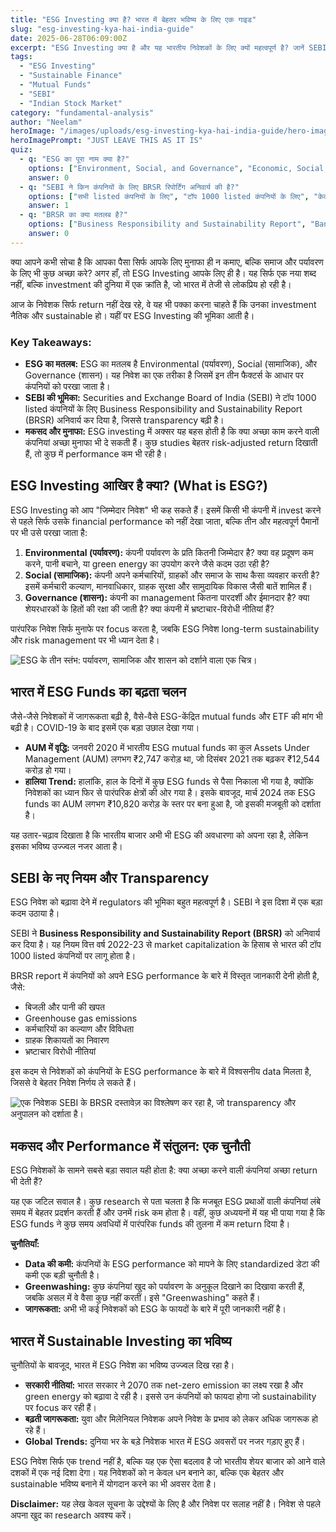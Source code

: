 ```yaml
---
title: "ESG Investing क्या है? भारत में बेहतर भविष्य के लिए एक गाइड"
slug: "esg-investing-kya-hai-india-guide"
date: 2025-06-28T06:09:00Z
excerpt: "ESG Investing क्या है और यह भारतीय निवेशकों के लिए क्यों महत्वपूर्ण है? जानें SEBI के नए नियम, ESG funds का प्रदर्शन और भारत में sustainable investing का भविष्य।"
tags:
  - "ESG Investing"
  - "Sustainable Finance"
  - "Mutual Funds"
  - "SEBI"
  - "Indian Stock Market"
category: "fundamental-analysis"
author: "Neelam"
heroImage: "/images/uploads/esg-investing-kya-hai-india-guide/hero-image.jpg"
heroImagePrompt: "JUST LEAVE THIS AS IT IS"
quiz:
  - q: "ESG का पूरा नाम क्या है?"
    options: ["Environment, Social, and Governance", "Economic, Social, and Growth", "Environment, Stock, and Growth"]
    answer: 0
  - q: "SEBI ने किन कंपनियों के लिए BRSR रिपोर्टिंग अनिवार्य की है?"
    options: ["सभी listed कंपनियों के लिए", "टॉप 1000 listed कंपनियों के लिए", "केवल सरकारी कंपनियों के लिए"]
    answer: 1
  - q: "BRSR का क्या मतलब है?"
    options: ["Business Responsibility and Sustainability Report", "Banking Responsibility and Security Report", "Business Risk and Safety Report"]
    answer: 0
---
```


क्या आपने कभी सोचा है कि आपका पैसा सिर्फ आपके लिए मुनाफा ही न कमाए, बल्कि समाज और पर्यावरण के लिए भी कुछ अच्छा करे? अगर हाँ, तो ESG Investing आपके लिए ही है। यह सिर्फ एक नया शब्द नहीं, बल्कि investment की दुनिया में एक क्रांति है, जो भारत में तेजी से लोकप्रिय हो रही है।

आज के निवेशक सिर्फ return नहीं देख रहे, वे यह भी पक्का करना चाहते हैं कि उनका investment नैतिक और sustainable हो। यहीं पर ESG Investing की भूमिका आती है।

### Key Takeaways:
*   **ESG का मतलब:** ESG का मतलब है Environmental (पर्यावरण), Social (सामाजिक), और Governance (शासन)। यह निवेश का एक तरीका है जिसमें इन तीन फैक्टर्स के आधार पर कंपनियों को परखा जाता है।
*   **SEBI की भूमिका:** Securities and Exchange Board of India (SEBI) ने टॉप 1000 listed कंपनियों के लिए Business Responsibility and Sustainability Report (BRSR) अनिवार्य कर दिया है, जिससे transparency बढ़ी है।
*   **मकसद और मुनाफा:** ESG investing में अक्सर यह बहस होती है कि क्या अच्छा काम करने वाली कंपनियां अच्छा मुनाफा भी दे सकती हैं। कुछ studies बेहतर risk-adjusted return दिखाती हैं, तो कुछ में performance कम भी रही है।

## ESG Investing आखिर है क्या? (What is ESG?)

ESG Investing को आप "जिम्मेदार निवेश" भी कह सकते हैं। इसमें किसी भी कंपनी में invest करने से पहले सिर्फ उसके financial performance को नहीं देखा जाता, बल्कि तीन और महत्वपूर्ण पैमानों पर भी उसे परखा जाता है:

1.  **Environmental (पर्यावरण):** कंपनी पर्यावरण के प्रति कितनी जिम्मेदार है? क्या वह प्रदूषण कम करने, पानी बचाने, या green energy का उपयोग करने जैसे कदम उठा रही है?
2.  **Social (सामाजिक):** कंपनी अपने कर्मचारियों, ग्राहकों और समाज के साथ कैसा व्यवहार करती है? इसमें कर्मचारी कल्याण, मानवाधिकार, ग्राहक सुरक्षा और सामुदायिक विकास जैसी बातें शामिल हैं।
3.  **Governance (शासन):** कंपनी का management कितना पारदर्शी और ईमानदार है? क्या शेयरधारकों के हितों की रक्षा की जाती है? क्या कंपनी में भ्रष्टाचार-विरोधी नीतियां हैं?

पारंपरिक निवेश सिर्फ मुनाफे पर focus करता है, जबकि ESG निवेश long-term sustainability और risk management पर भी ध्यान देता है।

![ESG के तीन स्तंभ: पर्यावरण, सामाजिक और शासन को दर्शाने वाला एक चित्र।](/images/uploads/esg-investing-kya-hai-india-guide/esg-pillars.png)

## भारत में ESG Funds का बढ़ता चलन

जैसे-जैसे निवेशकों में जागरूकता बढ़ी है, वैसे-वैसे ESG-केंद्रित mutual funds और ETF की मांग भी बढ़ी है। COVID-19 के बाद इसमें एक बड़ा उछाल देखा गया।

*   **AUM में वृद्धि:** जनवरी 2020 में भारतीय ESG mutual funds का कुल Assets Under Management (AUM) लगभग ₹2,747 करोड़ था, जो दिसंबर 2021 तक बढ़कर ₹12,544 करोड़ हो गया।
*   **हालिया Trend:** हालांकि, हाल के दिनों में कुछ ESG funds से पैसा निकाला भी गया है, क्योंकि निवेशकों का ध्यान फिर से पारंपरिक क्षेत्रों की ओर गया है। इसके बावजूद, मार्च 2024 तक ESG funds का AUM लगभग ₹10,820 करोड़ के स्तर पर बना हुआ है, जो इसकी मजबूती को दर्शाता है।

यह उतार-चढ़ाव दिखाता है कि भारतीय बाजार अभी भी ESG की अवधारणा को अपना रहा है, लेकिन इसका भविष्य उज्ज्वल नजर आता है।

## SEBI के नए नियम और Transparency

ESG निवेश को बढ़ावा देने में regulators की भूमिका बहुत महत्वपूर्ण है। SEBI ने इस दिशा में एक बड़ा कदम उठाया है।

SEBI ने **Business Responsibility and Sustainability Report (BRSR)** को अनिवार्य कर दिया है। यह नियम वित्त वर्ष 2022-23 से market capitalization के हिसाब से भारत की टॉप 1000 listed कंपनियों पर लागू होता है।

BRSR report में कंपनियों को अपने ESG performance के बारे में विस्तृत जानकारी देनी होती है, जैसे:
*   बिजली और पानी की खपत
*   Greenhouse gas emissions
*   कर्मचारियों का कल्याण और विविधता
*   ग्राहक शिकायतों का निवारण
*   भ्रष्टाचार विरोधी नीतियां

इस कदम से निवेशकों को कंपनियों के ESG performance के बारे में विश्वसनीय data मिलता है, जिससे वे बेहतर निवेश निर्णय ले सकते हैं।

![एक निवेशक SEBI के BRSR दस्तावेज़ का विश्लेषण कर रहा है, जो transparency और अनुपालन को दर्शाता है।](/images/uploads/esg-investing-kya-hai-india-guide/sebi-brsr-analysis.png)

## मकसद और Performance में संतुलन: एक चुनौती

ESG निवेशकों के सामने सबसे बड़ा सवाल यही होता है: क्या अच्छा करने वाली कंपनियां अच्छा return भी देती हैं?

यह एक जटिल सवाल है। कुछ research से पता चलता है कि मजबूत ESG प्रथाओं वाली कंपनियां लंबे समय में बेहतर प्रदर्शन करती हैं और उनमें risk कम होता है। वहीं, कुछ अध्ययनों में यह भी पाया गया है कि ESG funds ने कुछ समय अवधियों में पारंपरिक funds की तुलना में कम return दिया है।

**चुनौतियाँ:**
*   **Data की कमी:** कंपनियों के ESG performance को मापने के लिए standardized डेटा की कमी एक बड़ी चुनौती है।
*   **Greenwashing:** कुछ कंपनियां खुद को पर्यावरण के अनुकूल दिखाने का दिखावा करती हैं, जबकि असल में वे वैसा कुछ नहीं करतीं। इसे "Greenwashing" कहते हैं।
*   **जागरूकता:** अभी भी कई निवेशकों को ESG के फायदों के बारे में पूरी जानकारी नहीं है।

## भारत में Sustainable Investing का भविष्य

चुनौतियों के बावजूद, भारत में ESG निवेश का भविष्य उज्ज्वल दिख रहा है।

*   **सरकारी नीतियां:** भारत सरकार ने 2070 तक net-zero emission का लक्ष्य रखा है और green energy को बढ़ावा दे रही है। इससे उन कंपनियों को फायदा होगा जो sustainability पर focus कर रही हैं।
*   **बढ़ती जागरूकता:** युवा और मिलेनियल निवेशक अपने निवेश के प्रभाव को लेकर अधिक जागरूक हो रहे हैं।
*   **Global Trends:** दुनिया भर के बड़े निवेशक भारत में ESG अवसरों पर नजर गड़ाए हुए हैं।

ESG निवेश सिर्फ एक trend नहीं है, बल्कि यह एक ऐसा बदलाव है जो भारतीय शेयर बाजार को आने वाले दशकों में एक नई दिशा देगा। यह निवेशकों को न केवल धन बनाने का, बल्कि एक बेहतर और sustainable भविष्य बनाने में योगदान करने का भी अवसर देता है।

**Disclaimer:** यह लेख केवल सूचना के उद्देश्यों के लिए है और निवेश पर सलाह नहीं है। निवेश से पहले अपना खुद का research अवश्य करें।
